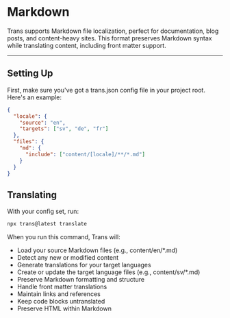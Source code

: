 # Markdown

Trans supports Markdown file localization, perfect for documentation, blog posts, and content-heavy sites. This format preserves Markdown syntax while translating content, including front matter support.

---

## Setting Up

First, make sure you've got a trans.json config file in your project root. Here's an example:

```json
{
  "locale": {
    "source": "en",
    "targets": ["sv", "de", "fr"]
  },
  "files": {
    "md": {
      "include": ["content/[locale]/**/*.md"]
    }
  }
}
```

## Translating

With your config set, run:

```bash
npx trans@latest translate
```

When you run this command, Trans will:

- Load your source Markdown files (e.g., content/en/*.md)
- Detect any new or modified content
- Generate translations for your target languages
- Create or update the target language files (e.g., content/sv/*.md)
- Preserve Markdown formatting and structure
- Handle front matter translations
- Maintain links and references
- Keep code blocks untranslated
- Preserve HTML within Markdown
